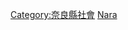 {{Catnav|頁面分類|各種主題的頁面分類|按國家分類|各國教育|日本教育}}

{{日本行政區劃分類導航|教育}}

[[Category:奈良縣社會|Category:奈良縣社會]]
[[Category:日本各都道府縣教育|Nara]]